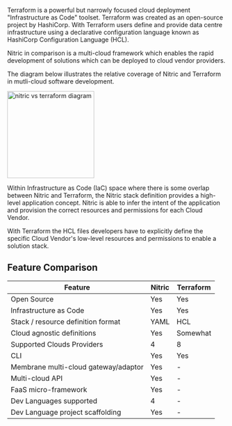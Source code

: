 Terraform is a powerful but narrowly focused cloud deployment "Infrastructure as Code" toolset. Terraform was created as an open-source project by HashiCorp. With Terraform users define and provide data centre infrastructure using a declarative configuration language known as HashiCorp Configuration Language (HCL).

Nitric in comparison is a multi-cloud framework which enables the rapid development of solutions which can be deployed to cloud vendor providers.

The diagram below illustrates the relative coverage of Nitric and Terraform in mutli-cloud software development.

<img
  height="200"
  src="../../../assets/img/pipeline-comparison.svg"
  alt="nitric vs terraform diagram"
/>

Within Infrastructure as Code (IaC) space where there is some overlap between Nitric and Terraform, the Nitric stack definition provides a high-level application concept. Nitric is able to infer the intent of the application and provision the correct resources and permissions for each Cloud Vendor.

With Terraform the HCL files developers have to explicitly define the specific Cloud Vendor's low-level resources and permissions to enable a solution stack.

## Feature Comparison

| **Feature**                          | **Nitric** | **Terraform** |
| ------------------------------------ | ---------- | ------------- |
| Open Source                          | Yes        | Yes           |
| Infrastructure as Code               | Yes        | Yes           |
| Stack / resource definition format   | YAML       | HCL           |
| Cloud agnostic definitions           | Yes        | Somewhat      |
| Supported Clouds Providers           | 4          | 8             |
| CLI                                  | Yes        | Yes           |
| Membrane multi-cloud gateway/adaptor | Yes        | -             |
| Multi-cloud API                      | Yes        | -             |
| FaaS micro-framework                 | Yes        | -             |
| Dev Languages supported              | 4          | -             |
| Dev Language project scaffolding     | Yes        | -             |
